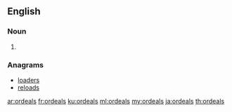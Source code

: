 ==English==

===Noun===
{{head|en|noun plural form}}

# {{plural of|ordeal|lang=en}}

===Anagrams===
* [[loaders#English|loaders]]
* [[reloads#English|reloads]]

[[ar:ordeals]]
[[fr:ordeals]]
[[ku:ordeals]]
[[ml:ordeals]]
[[my:ordeals]]
[[ja:ordeals]]
[[th:ordeals]]